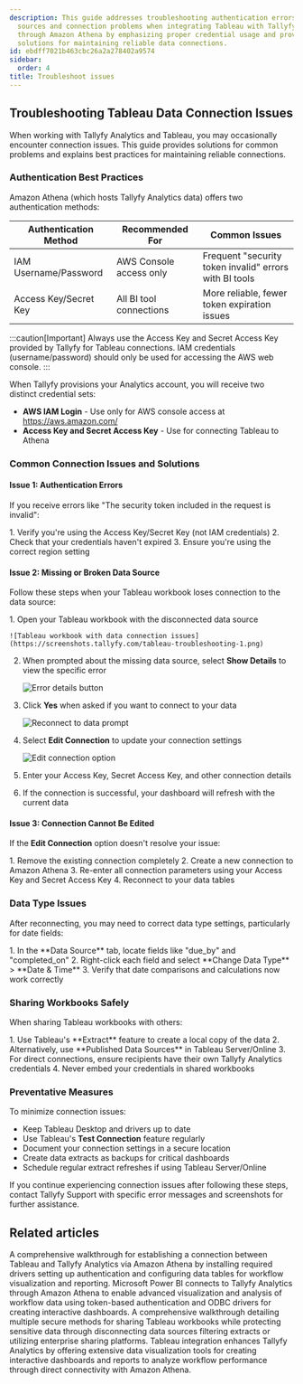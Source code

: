 ```yaml
---
description: This guide addresses troubleshooting authentication errors missing data
  sources and connection problems when integrating Tableau with Tallyfy Analytics
  through Amazon Athena by emphasizing proper credential usage and providing step-by-step
  solutions for maintaining reliable data connections.
id: ebdff7021b463cbc26a2a278402a9574
sidebar:
  order: 4
title: Troubleshoot issues
---
```



## Troubleshooting Tableau Data Connection Issues

When working with Tallyfy Analytics and Tableau, you may occasionally encounter connection issues. This guide provides solutions for common problems and explains best practices for maintaining reliable connections.

### Authentication Best Practices

Amazon Athena (which hosts Tallyfy Analytics data) offers two authentication methods:

| Authentication Method | Recommended For | Common Issues |
|----------------------|-----------------|---------------|
| IAM Username/Password | AWS Console access only | Frequent "security token invalid" errors with BI tools |
| Access Key/Secret Key | All BI tool connections | More reliable, fewer token expiration issues |

:::caution[Important]
Always use the Access Key and Secret Access Key provided by Tallyfy for Tableau connections. IAM credentials (username/password) should only be used for accessing the AWS web console.
:::

When Tallyfy provisions your Analytics account, you will receive two distinct credential sets:
- **AWS IAM Login** - Use only for AWS console access at https://aws.amazon.com/
- **Access Key and Secret Access Key** - Use for connecting Tableau to Athena

### Common Connection Issues and Solutions

#### Issue 1: Authentication Errors

If you receive errors like "The security token included in the request is invalid":

<Steps>
1. Verify you're using the Access Key/Secret Key (not IAM credentials)
2. Check that your credentials haven't expired
3. Ensure you're using the correct region setting
</Steps>

#### Issue 2: Missing or Broken Data Source

Follow these steps when your Tableau workbook loses connection to the data source:

<Steps>
1. Open your Tableau workbook with the disconnected data source

    ![Tableau workbook with data connection issues](https://screenshots.tallyfy.com/tableau-troubleshooting-1.png)
2. When prompted about the missing data source, select **Show Details** to view the specific error

    ![Error details button](https://screenshots.tallyfy.com/tableau-troubleshooting-5.jpg)
3. Click **Yes** when asked if you want to connect to your data

    ![Reconnect to data prompt](https://screenshots.tallyfy.com/tableau-troubleshooting-6.jpg)
4. Select **Edit Connection** to update your connection settings

    ![Edit connection option](https://screenshots.tallyfy.com/tableau-troubleshooting-7.jpg)
5. Enter your Access Key, Secret Access Key, and other connection details
6. If the connection is successful, your dashboard will refresh with the current data
</Steps>

#### Issue 3: Connection Cannot Be Edited

If the **Edit Connection** option doesn't resolve your issue:

<Steps>
1. Remove the existing connection completely
2. Create a new connection to Amazon Athena
3. Re-enter all connection parameters using your Access Key and Secret Access Key
4. Reconnect to your data tables
</Steps>

### Data Type Issues

After reconnecting, you may need to correct data type settings, particularly for date fields:

<Steps>
1. In the **Data Source** tab, locate fields like "due_by" and "completed_on"
2. Right-click each field and select **Change Data Type** > **Date & Time**
3. Verify that date comparisons and calculations now work correctly
</Steps>

### Sharing Workbooks Safely

When sharing Tableau workbooks with others:

<Steps>
1. Use Tableau's **Extract** feature to create a local copy of the data
2. Alternatively, use **Published Data Sources** in Tableau Server/Online
3. For direct connections, ensure recipients have their own Tallyfy Analytics credentials
4. Never embed your credentials in shared workbooks
</Steps>

### Preventative Measures

To minimize connection issues:

- Keep Tableau Desktop and drivers up to date
- Use Tableau's **Test Connection** feature regularly
- Document your connection settings in a secure location
- Create data extracts as backups for critical dashboards
- Schedule regular extract refreshes if using Tableau Server/Online

If you continue experiencing connection issues after following these steps, contact Tallyfy Support with specific error messages and screenshots for further assistance.


## Related articles
<CardGrid>
<LinkTitleCard header="<b>Tableau > Connect Tableau to Tallyfy</b>" href="/products/pro/integrations/analytics/tableau/how-can-i-connect-tableau-to-my-tallyfy-data/" > A comprehensive walkthrough for establishing a connection between Tableau and Tallyfy Analytics via Amazon Athena by installing required drivers setting up authentication and configuring data tables for workflow visualization and reporting. </LinkTitleCard>
<LinkTitleCard header="<b>Powerbi > Connect Power BI</b>" href="/products/pro/integrations/analytics/powerbi/how-to-analyze-tallyfy-workflows-with-power-bi/" > Microsoft Power BI connects to Tallyfy Analytics through Amazon Athena to enable advanced visualization and analysis of workflow data using token-based authentication and ODBC drivers for creating interactive dashboards. </LinkTitleCard>
<LinkTitleCard header="<b>Tableau > Share a Tableau workbook</b>" href="/products/pro/integrations/analytics/tableau/share-workbook-without-data/" > A comprehensive walkthrough detailing multiple secure methods for sharing Tableau workbooks while protecting sensitive data through disconnecting data sources filtering extracts or utilizing enterprise sharing platforms. </LinkTitleCard>
<LinkTitleCard header="<b>Analytics > Tableau</b>" href="/products/pro/integrations/analytics/tableau/" > Tableau integration enhances Tallyfy Analytics by offering extensive data visualization tools for creating interactive dashboards and reports to analyze workflow performance through direct connectivity with Amazon Athena. </LinkTitleCard>
</CardGrid>